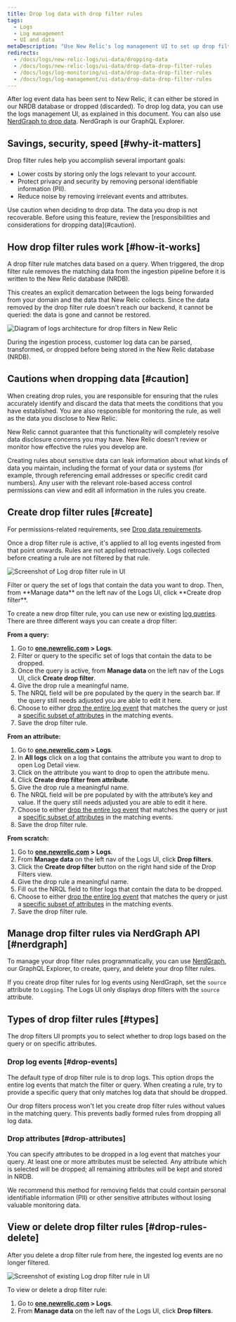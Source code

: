 ```yaml
---
title: Drop log data with drop filter rules
tags:
  - Logs
  - Log management
  - UI and data
metaDescription: "Use New Relic's log management UI to set up drop filter rules for dropping specific types of log data."
redirects:
  - /docs/logs/new-relic-logs/ui-data/dropping-data
  - /docs/logs/new-relic-logs/ui-data/drop-data-drop-filter-rules
  - /docs/logs/log-monitoring/ui-data/drop-data-drop-filter-rules
  - /docs/logs/log-management/ui-data/drop-data-drop-filter-rules
---
```





After log event data has been sent to New Relic, it can either be stored in our NRDB database or dropped (discarded). To drop log data, you can use the logs management UI, as explained in this document. You can also use [NerdGraph to drop data](/docs/accounts/accounts/data-management/drop-data-using-nerdgraph). NerdGraph is our GraphQL Explorer.

## Savings, security, speed [#why-it-matters]

Drop filter rules help you accomplish several important goals:

* Lower costs by storing only the logs relevant to your account.
* Protect privacy and security by removing personal identifiable information (PII).
* Reduce noise by removing irrelevant events and attributes.

<Callout variant="caution">
  Use caution when deciding to drop data. The data you drop is not recoverable. Before using this feature, review the [responsibilities and considerations for dropping data](#caution).
</Callout>

## How drop filter rules work [#how-it-works]

A drop filter rule matches data based on a query. When triggered, the drop filter rule removes the matching data from the ingestion pipeline before it is written to the New Relic database (NRDB).

This creates an explicit demarcation between the logs being forwarded from your domain and the data that New Relic collects. Since the data removed by the drop filter rule doesn't reach our backend, it cannot be queried: the data is gone and cannot be restored.

<img
  title="Logs architecture for drop filters in New Relic"
  alt="Diagram of logs architecture for drop filters in New Relic"
  src={logsIngestPipeline}
/>

<figcaption>
  During the ingestion process, customer log data can be parsed, transformed, or dropped before being stored in the New Relic database (NRDB).
</figcaption>

## Cautions when dropping data [#caution]

When creating drop rules, you are responsible for ensuring that the rules accurately identify and discard the data that meets the conditions that you have established. You are also responsible for monitoring the rule, as well as the data you disclose to New Relic.

New Relic cannot guarantee that this functionality will completely resolve data disclosure concerns you may have. New Relic doesn't review or monitor how effective the rules you develop are.

Creating rules about sensitive data can leak information about what kinds of data you maintain, including the format of your data or systems (for example, through referencing email addresses or specific credit card numbers). Any user with the relevant role-based access control permissions can view and edit all information in the rules you create.

## Create drop filter rules [#create]

For permissions-related requirements, see [Drop data requirements](/docs/data-apis/manage-data/drop-data-using-nerdgraph#requirements).

Once a drop filter rule is active, it's applied to all log events ingested from that point onwards. Rules are not applied retroactively. Logs collected before creating a rule are not filtered by that rule.

<img
  title="Log drop filter rule"
  alt="Screenshot of Log drop filter rule in UI"
  src={logsDropFilter}
/>
<figcaption>
  Filter or query the set of logs that contain the data you want to drop. Then, from **Manage data** on the left nav of the Logs UI, click **Create drop filter**.
</figcaption>

To create a new drop filter rule, you can use new or existing [log queries](/docs/logs/new-relic-logs/ui-data/query-syntax-logs).
There are three different ways you can create a drop filter:

**From a query:**

1. Go to **[one.newrelic.com](https://one.newrelic.com/all-capabilities) > Logs**.
2. Filter or query to the specific set of logs that contain the data to be dropped.
3. Once the query is active, from **Manage data** on the left nav of the Logs UI, click **Create drop filter**.
4. Give the drop rule a meaningful name.
5. The NRQL field will be pre populated by the query in the search bar. If the query still needs adjusted you are able to edit it here.
6. Choose to either [drop the entire log event](#drop-events) that matches the query or just a [specific subset of attributes](#drop-attributes) in the matching events.
7. Save the drop filter rule.

**From an attribute:**
1. Go to **[one.newrelic.com](https://one.newrelic.com/all-capabilities) > Logs**.
2. In **All logs** click on a log that contains the attribute you want to drop to open Log Detail view.
3. Click on the attribute you want to drop to open the attribute menu.
4. Click **Create drop filter from attribute**.
5. Give the drop rule a meaningful name.
6. The NRQL field will be pre populated by with the attribute’s key and value. If the query still needs adjusted you are able to edit it here.
7. Choose to either [drop the entire log event](#drop-events) that matches the query or just a [specific subset of attributes](#drop-attributes) in the matching events.
8. Save the drop filter rule.

**From scratch:**
1. Go to **[one.newrelic.com](https://one.newrelic.com/all-capabilities) > Logs**.
2. From **Manage data** on the left nav of the Logs UI, click **Drop filters**.
3. Click the **Create drop filter** button on the right hand side of the Drop Filters view.
4. Give the drop rule a meaningful name.
5. Fill out the NRQL field to filter logs that contain the data to be dropped.
6. Choose to either [drop the entire log event](#drop-events) that matches the query or just a [specific subset of attributes](#drop-attributes) in the matching events.
7. Save the drop filter rule.

## Manage drop filter rules via NerdGraph API [#nerdgraph]

To manage your drop filter rules programmatically, you can use [NerdGraph](/docs/accounts/accounts/data-management/drop-data-using-nerdgraph), our GraphQL Explorer, to create, query, and delete your drop filter rules.

If you create drop filter rules for log events using NerdGraph, set the `source` attribute to `Logging`. The Logs UI only displays drop filters with the `source` attribute.

## Types of drop filter rules [#types]

The drop filters UI prompts you to select whether to drop logs based on the query or on specific attributes.

### Drop log events [#drop-events]

The default type of drop filter rule is to drop logs. This option drops the entire log events that match the filter or query. When creating a rule, try to provide a specific query that only matches log data that should be dropped.

Our drop filters process won't let you create drop filter rules without values in the matching query. This prevents badly formed rules from dropping all log data.

### Drop attributes [#drop-attributes]

You can specify attributes to be dropped in a log event that matches your query. At least one or more attributes must be selected. Any attribute which is selected will be dropped; all remaining attributes will be kept and stored in NRDB.

<Callout variant="tip">
  We recommend this method for removing fields that could contain personal identifiable information (PII) or other sensitive attributes without losing valuable monitoring data.
</Callout>

## View or delete drop filter rules [#drop-rules-delete]

After you delete a drop filter rule from here, the ingested log events are no longer filtered.

<img
  title="Log drop filter rule"
  alt="Screenshot of existing Log drop filter rule in UI"
  src={logsLogDropFilterView}
/>

To view or delete a drop filter rule:

1. Go to **[one.newrelic.com](https://one.newrelic.com/all-capabilities) > Logs**.
2. From **Manage data** on the left nav of the Logs UI, click **Drop filters**.

